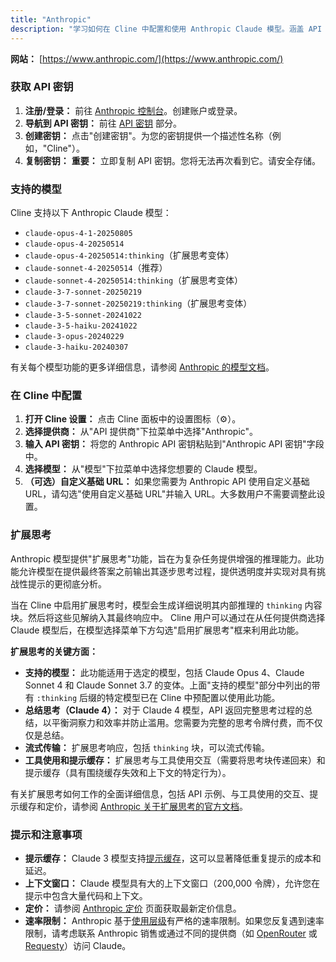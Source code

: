 ```yaml
---
title: "Anthropic"
description: "学习如何在 Cline 中配置和使用 Anthropic Claude 模型。涵盖 API 密钥设置、模型选择和高级功能如提示缓存。"
---
```


**网站：** [https://www.anthropic.com/](https://www.anthropic.com/)

### 获取 API 密钥

1.  **注册/登录：** 前往 [Anthropic 控制台](https://console.anthropic.com/)。创建账户或登录。
2.  **导航到 API 密钥：** 前往 [API 密钥](https://console.anthropic.com/settings/keys) 部分。
3.  **创建密钥：** 点击"创建密钥"。为您的密钥提供一个描述性名称（例如，"Cline"）。
4.  **复制密钥：** **重要：** 立即复制 API 密钥。您将无法再次看到它。请安全存储。

### 支持的模型

Cline 支持以下 Anthropic Claude 模型：

-   `claude-opus-4-1-20250805`
-   `claude-opus-4-20250514`
-   `claude-opus-4-20250514:thinking`（扩展思考变体）
-   `claude-sonnet-4-20250514`（推荐）
-   `claude-sonnet-4-20250514:thinking`（扩展思考变体）
-   `claude-3-7-sonnet-20250219`
-   `claude-3-7-sonnet-20250219:thinking`（扩展思考变体）
-   `claude-3-5-sonnet-20241022`
-   `claude-3-5-haiku-20241022`
-   `claude-3-opus-20240229`
-   `claude-3-haiku-20240307`

有关每个模型功能的更多详细信息，请参阅 [Anthropic 的模型文档](https://docs.anthropic.com/en/docs/about-claude/models)。

### 在 Cline 中配置

1.  **打开 Cline 设置：** 点击 Cline 面板中的设置图标（⚙️）。
2.  **选择提供商：** 从"API 提供商"下拉菜单中选择"Anthropic"。
3.  **输入 API 密钥：** 将您的 Anthropic API 密钥粘贴到"Anthropic API 密钥"字段中。
4.  **选择模型：** 从"模型"下拉菜单中选择您想要的 Claude 模型。
5.  **（可选）自定义基础 URL：** 如果您需要为 Anthropic API 使用自定义基础 URL，请勾选"使用自定义基础 URL"并输入 URL。大多数用户不需要调整此设置。

### 扩展思考

Anthropic 模型提供"扩展思考"功能，旨在为复杂任务提供增强的推理能力。此功能允许模型在提供最终答案之前输出其逐步思考过程，提供透明度并实现对具有挑战性提示的更彻底分析。

当在 Cline 中启用扩展思考时，模型会生成详细说明其内部推理的 `thinking` 内容块。然后将这些见解纳入其最终响应中。
Cline 用户可以通过在从任何提供商选择 Claude 模型后，在模型选择菜单下方勾选"启用扩展思考"框来利用此功能。

**扩展思考的关键方面：**

-   **支持的模型：** 此功能适用于选定的模型，包括 Claude Opus 4、Claude Sonnet 4 和 Claude Sonnet 3.7 的变体。上面"支持的模型"部分中列出的带有 `:thinking` 后缀的特定模型已在 Cline 中预配置以使用此功能。
-   **总结思考（Claude 4）：** 对于 Claude 4 模型，API 返回完整思考过程的总结，以平衡洞察力和效率并防止滥用。您需要为完整的思考令牌付费，而不仅仅是总结。
-   **流式传输：** 扩展思考响应，包括 `thinking` 块，可以流式传输。
-   **工具使用和提示缓存：** 扩展思考与工具使用交互（需要将思考块传递回来）和提示缓存（具有围绕缓存失效和上下文的特定行为）。

有关扩展思考如何工作的全面详细信息，包括 API 示例、与工具使用的交互、提示缓存和定价，请参阅 [Anthropic 关于扩展思考的官方文档](https://docs.anthropic.com/en/docs/build-with-claude/extended-thinking)。

### 提示和注意事项

-   **提示缓存：** Claude 3 模型支持[提示缓存](https://docs.anthropic.com/en/docs/build-with-claude/prompt-caching)，这可以显著降低重复提示的成本和延迟。
-   **上下文窗口：** Claude 模型具有大的上下文窗口（200,000 令牌），允许您在提示中包含大量代码和上下文。
-   **定价：** 请参阅 [Anthropic 定价](https://www.anthropic.com/pricing) 页面获取最新定价信息。
-   **速率限制：** Anthropic 基于[使用层级](https://docs.anthropic.com/en/api/rate-limits#requirements-to-advance-tier)有严格的速率限制。如果您反复遇到速率限制，请考虑联系 Anthropic 销售或通过不同的提供商（如 [OpenRouter](/provider-config/openrouter) 或 [Requesty](/provider-config/requesty)）访问 Claude。
